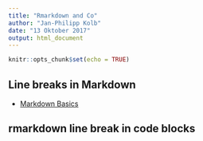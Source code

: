 ```yaml
---
title: "Rmarkdown and Co"
author: "Jan-Philipp Kolb"
date: "13 Oktober 2017"
output: html_document
---
```


```r
knitr::opts_chunk$set(echo = TRUE)
```

## Line breaks in Markdown

- [Markdown Basics](http://rmarkdown.rstudio.com/authoring_basics.html) 

## rmarkdown line break in code blocks

 